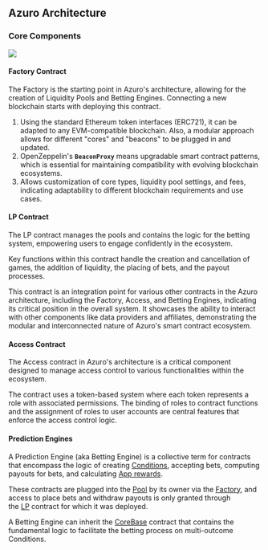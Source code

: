 
## Azuro Architecture

### Core Components

<Image
  src="/images/hub/contract-chains.png"
  width={2000}
  height={1000}
/>

#### Factory Contract

The Factory is the starting point in Azuro's architecture, allowing for the creation of Liquidity Pools and Betting Engines. Connecting a new blockchain starts with deploying this contract.

1. Using the standard Ethereum token interfaces (ERC721), it can be adapted to any EVM-compatible blockchain. Also, a modular approach allows for different "cores" and "beacons" to be plugged in and updated.
2. OpenZeppelin's **`BeaconProxy`** means upgradable smart contract patterns, which is essential for maintaining compatibility with evolving blockchain ecosystems.
3. Allows customization of core types, liquidity pool settings, and fees, indicating adaptability to different blockchain requirements and use cases.

#### LP Contract

The LP contract manages the pools and contains the logic for the betting system, empowering users to engage confidently in the ecosystem. 

Key functions within this contract handle the creation and cancellation of games, the addition of liquidity, the placing of bets, and the payout processes. 

This contract is an integration point for various other contracts in the Azuro architecture, including the Factory, Access, and Betting Engines, indicating its critical position in the overall system. It showcases the ability to interact with other components like data providers and affiliates, demonstrating the modular and interconnected nature of Azuro's smart contract ecosystem.

#### Access Contract

The Access contract in Azuro's architecture is a critical component designed to manage access control to various functionalities within the ecosystem. 

The contract uses a token-based system where each token represents a role with associated permissions. The binding of roles to contract functions and the assignment of roles to user accounts are central features that enforce the access control logic. 

#### Prediction Engines

A Prediction Engine (aka Betting Engine) is a collective term for contracts that encompass the logic of creating [Conditions](https://gem.azuro.org/knowledge-hub/how-azuro-works/components/conditions), accepting bets, computing payouts for bets, and calculating [App rewards](https://gem.azuro.org/knowledge-hub/how-azuro-works/reward-distribution).

These contracts are plugged into the [Pool](https://gem.azuro.org/knowledge-hub/how-azuro-works/components/pools) by its owner via the [Factory](https://gem.azuro.org/contracts/factory), and access to place bets and withdraw payouts is only granted through the [LP](https://gem.azuro.org/contracts/lp) contract for which it was deployed.

A Betting Engine can inherit the [CoreBase](https://gem.azuro.org/contracts/core-base) contract that contains the fundamental logic to facilitate the betting process on multi-outcome Conditions.